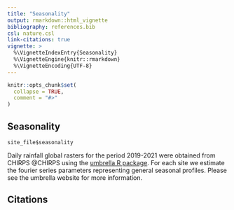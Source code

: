 ```yaml
---
title: "Seasonality"
output: rmarkdown::html_vignette
bibliography: references.bib
csl: nature.csl
link-citations: true
vignette: >
  %\VignetteIndexEntry{Seasonality}
  %\VignetteEngine{knitr::rmarkdown}
  %\VignetteEncoding{UTF-8}
---
```


```r
knitr::opts_chunk$set(
  collapse = TRUE,
  comment = "#>"
)
```

## Seasonality

`site_file$seasonality`

Daily rainfall global rasters for the period 2019-2021 were obtained from 
CHIRPS @CHIRPS using the 
[umbrella R package](https://mrc-ide.github.io/umbrella/). For each site we
estimate the fourier series parameters representing general seasonal profiles. 
Please see the umbrella website for more information.

## Citations
